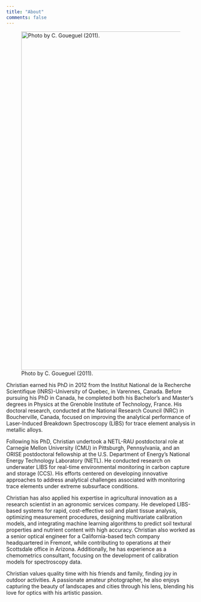 ```yaml
---
title: "About"
comments: false
---
```


::: justified
![Photo by C. Goueguel (2011).](images/IMG_1985.png){fig-align="center" width="900"}

Christian earned his PhD in 2012 from the Institut National de la Recherche Scientifique (INRS)-University of Quebec, in Varennes, Canada. Before pursuing his PhD in Canada, he completed both his Bachelor's and Master's degrees in Physics at the Grenoble Institute of Technology, France. His doctoral research, conducted at the National Research Council (NRC) in Boucherville, Canada, focused on improving the analytical performance of Laser-Induced Breakdown Spectroscopy (LIBS) for trace element analysis in metallic alloys.

Following his PhD, Christian undertook a NETL-RAU postdoctoral role at Carnegie Mellon University (CMU) in Pittsburgh, Pennsylvania, and an ORISE postdoctoral fellowship at the U.S. Department of Energy’s National Energy Technology Laboratory (NETL). He conducted research on underwater LIBS for real-time environmental monitoring in carbon capture and storage (CCS). His efforts centered on developing innovative approaches to address analytical challenges associated with monitoring trace elements under extreme subsurface conditions.

Christian has also applied his expertise in agricultural innovation as a research scientist in an agronomic services company. He developed LIBS-based systems for rapid, cost-effective soil and plant tissue analysis, optimizing measurement procedures, designing multivariate calibration models, and integrating machine learning algorithms to predict soil textural properties and nutrient content with high accuracy. Christian also worked as a senior optical engineer for a California-based tech company headquartered in Fremont, while contributing to operations at their Scottsdale office in Arizona. Additionally, he has experience as a chemometrics consultant, focusing on the development of calibration models for spectroscopy data.

Christian values quality time with his friends and family, finding joy in outdoor activities. A passionate amateur photographer, he also enjoys capturing the beauty of landscapes and cities through his lens, blending his love for optics with his artistic passion.
:::
